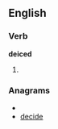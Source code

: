 
==English==

===Verb===
'''deiced'''

# {{past of|[[deice]]}}

===Anagrams===
* {{alphagram|cddeei}}
* [[decide#English|decide]]